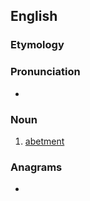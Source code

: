 ==English==

===Etymology===
{{suffix|en|abet|al}}

===Pronunciation===
* {{a|US}} {{IPA|/əˈbɛt.l̩/|lang=en}}

===Noun===
{{en-noun}}

# {{lb|en|rare}} [[abetment]]

===Anagrams===
* {{anagrams|en|a=aabeltt|at table}}